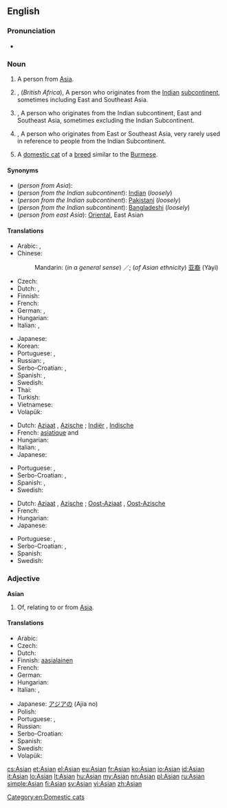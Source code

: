 {{also|asian}}
==English==

{{wikipedia|Asian people}}

===Pronunciation===
* {{rhymes|eɪʃən|eɪʒən}}

===Noun===
{{en-noun}}

# A person from [[Asia]].
# {{British}}, (''British Africa''), A person who originates from the [[Indian]] [[subcontinent]], sometimes including East and Southeast Asia.
# {{US|Australia|Canada}},  A person who originates from the Indian subcontinent, East and Southeast Asia, sometimes excluding the Indian Subcontinent.
# {{NZ}}, A person who originates from East or Southeast Asia, very rarely used in reference to people from the Indian Subcontinent.
# A [[domestic cat]] of a [[breed]] similar to the [[Burmese]].

====Synonyms====
* (''person from Asia''):
* (''person from the Indian subcontinent''): [[Indian]] (''loosely'')
* (''person from the Indian subcontinent''): [[Pakistani]] (''loosely'')
* (''person from the Indian subcontinent''): [[Bangladeshi]] (''loosely'')
* (''person from east Asia''): [[Oriental]], East Asian

====Translations====
{{trans-top|person from Asia}}
* Arabic: {{t-|ar|آسيوي|m|alt=آسيوِي|tr='aasyawiy}}, {{t-|ar|آسيوية|f|tr='aasyawíyya|sc=Arab}}
* Chinese:
*: Mandarin: (''in a general sense'') {{t|cmn|亞洲人|sc=Hani}}／{{t|cmn|亚洲人|tr=Yàzhōu-rén|sc=Hani}}; (''of Asian ethnicity'') [[亚裔]] (Yàyì)
* Czech: {{t-|cs|Asijec|m}}
* Dutch: {{t-|nl|Aziaat|m}}, {{t-|nl|Azische|f}}
* Finnish: {{t+|fi|aasialainen}}
* French: {{t+|fr|Asiatique|m|f}}
* German: {{t+|de|Asiate|m}}, {{t+|de|Asiatin|f}}
* Hungarian: {{t+|hu|ázsiai}}
* Italian: {{t+|it|asiatico|m}}, {{t+|it|asiatica|f}}
{{trans-mid}}
* Japanese: {{t-|ja|アジア人|tr=Ajia-jin}}
* Korean: {{t-|ko|아시아 사람|tr=Asia saram|sc=Kore}}
* Portuguese: {{t+|pt|asiático|m}}, {{t-|pt|asiática|f}}
* Russian: {{t+|ru|азиат|m|tr=aziát}},  {{t+|ru|азиатка|f|tr=aziátka}}
* Serbo-Croatian: {{t|sh|Azijac|m|alt=Azíjac}}, {{t|sh|Azijka|f|alt=Ȃzījka}}
* Spanish: {{t+|es|asiático|m}}, {{t-|es|asiática|f}}
* Swedish: {{t+|sv|asiat|c}}
* Thai: {{t-|th|คนเอเชีย|tr=khon aychia|sc=Thai}}
* Turkish: {{t+|tr|Asyalı}}
* Vietnamese: {{t-|vi|người Á châu}}
* Volapük: {{qualifier|male or female}} {{t+|vo|Siyopan}}
{{trans-bottom}}

{{trans-top|person from or descended from people from the Indian sub-continent}}
* Dutch: [[Aziaat]] {{m}}, [[Azische]] {{f}}; [[Indiër]] {{m}}, [[Indische]] {{f}}
* French: [[asiatique]] {{m}} and {{f}}
* Hungarian: {{t+|hu|ázsiai}}
* Italian: {{t+|it|asiatico|m}}, {{t+|it|asiatica|f}}
* Japanese: {{t-|ja|アジア人|tr=Ajia-jin}}
{{trans-mid}}
* Portuguese: {{t+|pt|asiático|m}}, {{t-|pt|asiática|f}}
* Serbo-Croatian: {{t|sh|Azijac|m|alt=Azíjac}}, {{t|sh|Azijka|f|alt=Ȃzījka}}
* Spanish: {{t+|es|hindú|c}}, {{t+|es|indio|m}}
* Swedish: {{t+|sv|indier|c}}
{{trans-bottom}}

{{trans-top|person from or descended from people from east Asia}}
* Dutch: [[Aziaat]] {{m}}, [[Azische]] {{f}}; [[Oost-Aziaat]] {{m}}, [[Oost-Azische]] {{f}}
* French: {{t+|fr|asiatique}}
* Hungarian: {{t+|hu|ázsiai}}
* Japanese: {{t-|ja|アジア人|tr=Ajia-jin}}
{{trans-mid}}
* Portuguese: {{t+|pt|asiático|m}}, {{t-|pt|asiática|f}}
* Serbo-Croatian: {{t|sh|Azijac|m|alt=Azíjac}}, {{t|sh|Azijka|f|alt=Ȃzījka}}
* Spanish: {{t+|es|oriental|c}}
* Swedish: {{t+|sv|asiat|c}}
{{trans-bottom}}

===Adjective===
'''Asian'''

# Of, relating to or from [[Asia]].

====Translations====
{{trans-top|of, relating to or from Asia}}
* Arabic: {{t-|ar|آسيوي|m|alt=آسيوِي|tr='asyawiy}}
* Czech: {{t+|cs|asijský|m}}
* Dutch: {{t+|nl|Aziatisch}}
* Finnish: [[aasialainen]]
* French: {{t+|fr|asiatique|m|f}}
* German: {{t+|de|asiatisch}}
* Hungarian: {{t+|hu|ázsiai}}
* Italian: {{t+|it|asiatico|m}}, {{t+|it|asiatica|f}}
{{trans-mid}}
* Japanese: [[アジア]]の (Ajia no)
* Polish: {{t+|pl|azjatycki|m}}
* Portuguese: {{t+|pt|asiático|m}}, {{t-|pt|asiática|f}}
* Russian: {{t+|ru|азиатский|tr=aziátskij}}
* Serbo-Croatian: {{t|sh|azijski|alt=ȃzījskī}}
* Spanish: {{t+|es|asiático|m}}
* Swedish: {{t+|sv|asiatisk}}
* Volapük: {{t+|vo|Siyopik}}
{{trans-bottom}}

[[Category:en:Domestic cats]]

[[cs:Asian]]
[[et:Asian]]
[[el:Asian]]
[[eu:Asian]]
[[fr:Asian]]
[[ko:Asian]]
[[io:Asian]]
[[id:Asian]]
[[it:Asian]]
[[lo:Asian]]
[[lt:Asian]]
[[hu:Asian]]
[[my:Asian]]
[[nn:Asian]]
[[pl:Asian]]
[[ru:Asian]]
[[simple:Asian]]
[[fi:Asian]]
[[sv:Asian]]
[[vi:Asian]]
[[zh:Asian]]